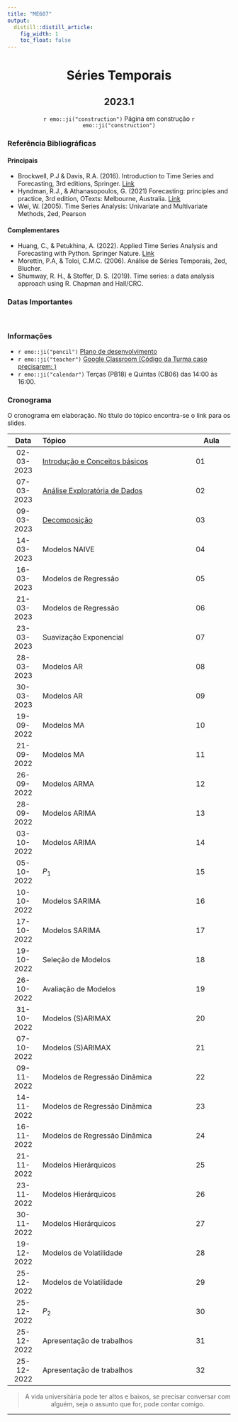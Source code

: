 ```yaml
---
title: "ME607"
output:
  distill::distill_article: 
    fig_width: 1
    toc_float: false  
---
```


<center>

# Séries Temporais

## 2023.1

`r emo::ji("construction")` Página em construção `r emo::ji("construction")`

</center>

### Referência Bibliográficas

#### Principais

- Brockwell, P.J & Davis, R.A. (2016). Introduction to Time Series and Forecasting, 3rd editions, Springer. [Link](https://link.springer.com/book/10.1007/978-3-319-29854-2)
- Hyndman, R.J., \& Athanasopoulos, G. (2021) Forecasting: principles and practice, 3rd edition, OTexts: Melbourne, Australia. [Link](https://otexts.com/fpp3/)
- Wei, W. (2005). Time Series Analysis: Univariate and Multivariate Methods, 2ed, Pearson


#### Complementares


- Huang, C., \& Petukhina, A. (2022). Applied Time Series Analysis and Forecasting with Python. Springer Nature. [Link](https://link.springer.com/book/10.1007/978-3-031-13584-2)
- Morettin, P.A, \& Toloi, C.M.C. (2006). Análise de Séries Temporais, 2ed, Blucher.
- Shumway, R. H., & Stoffer, D. S. (2019). Time series: a data analysis approach using R. Chapman and Hall/CRC.

### Datas Importantes



</br>

### Informações 

- `r emo::ji("pencil")` [Plano de desenvolvimento]()
- `r emo::ji("teacher")` [Google Classroom  (Código da Turma caso precisarem:  )]()
- `r emo::ji("calendar")` Terças (PB18) e Quintas (CB06) das 14:00 às 16:00.



### **Cronograma**

O cronograma em elaboração. No título do tópico encontra-se o link para os slides.


| Data  | Tópico                         | Aula |
|:-----:|:-------------------------------|--------|
| 02-03-2023    | [Introdução e Conceitos básicos](https://ctruciosm.github.io/ME607-unicamp/Aula01.html) | 01 | 
| 07-03-2023     | [Análise Exploratória de Dados](https://ctruciosm.github.io/ME607-unicamp/Aula02.html) | 02 | 
| 09-03-2023     | [Decomposição](https://ctruciosm.github.io/ME607-unicamp/Aula03.html)   | 03 | 
| 14-03-2023     | Modelos NAIVE | 04 | 
| 16-03-2023     | Modelos de Regressão | 05 | 
| 21-03-2023     | Modelos de Regressão | 06 | 
| 23-03-2023     | Suavização Exponencial  | 07 | 
| 28-03-2023     | Modelos AR | 08 | 
| 30-03-2023     | Modelos AR   | 09 | 
| 19-09-2022     | Modelos MA  | 10 | 
| 21-09-2022     | Modelos MA | 11 | 
| 26-09-2022     | Modelos ARMA | 12 | 
| 28-09-2022     | Modelos ARIMA  | 13 | 
| 03-10-2022     | Modelos ARIMA    | 14 | 
| 05-10-2022     | $P_1$ | 15 | 
| 10-10-2022     | Modelos SARIMA | 16 |
| 17-10-2022     | Modelos SARIMA | 17 | 
| 19-10-2022     | Seleção de Modelos | 18 | 
| 26-10-2022     | Avaliação de Modelos  | 19 | 
| 31-10-2022     | Modelos (S)ARIMAX   | 20 | 
| 07-10-2022     | Modelos (S)ARIMAX   | 21 | 
| 09-11-2022     | Modelos de Regressão Dinâmica  | 22 | 
| 14-11-2022     | Modelos de Regressão Dinâmica | 23 | 
| 16-11-2022     | Modelos de Regressão Dinâmica | 24 | 
| 21-11-2022     | Modelos Hierárquicos | 25 | 
| 23-11-2022     | Modelos Hierárquicos  | 26 | 
| 30-11-2022     | Modelos Hierárquicos  | 27 | 
| 19-12-2022     | Modelos de Volatilidade | 28 | 
| 25-12-2022     | Modelos de Volatilidade| 29 | 
| 25-12-2022     | $P_2$ | 30 | 
| 25-12-2022     | Apresentação de trabalhos | 31 | 
| 25-12-2022     | Apresentação de trabalhos | 32 | 

<center>

> A vida universitária pode ter altos e baixos, se precisar conversar com alguém, seja o assunto que for, pode contar comigo. 

</center>



---- 